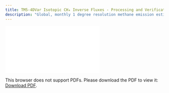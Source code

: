 ```yaml
---
title: TM5-4DVar Isotopic CH₄ Inverse Fluxes - Processing and Verification Report
description: "Global, monthly 1 degree resolution methane emission estimates from microbial, fossil and pyrogenic sources derived using inverse modeling, version 1"
---
```

<object data="./reports/tm54dvar-ch4flux-monthgrid-v1_Processing and Verification Report" type="application/pdf" width="1024px" height="1000px">
    <embed src="./reports/tm54dvar-ch4flux-monthgrid-v1_Processing and Verification Report.pdf">
        <p>This browser does not support PDFs. Please download the PDF to view it: <a href="./reports/casagfed-carbonflux-monthgrid-v3_Processing and Verification Report.pdf">Download PDF</a>.</p>
    </embed>
</object>